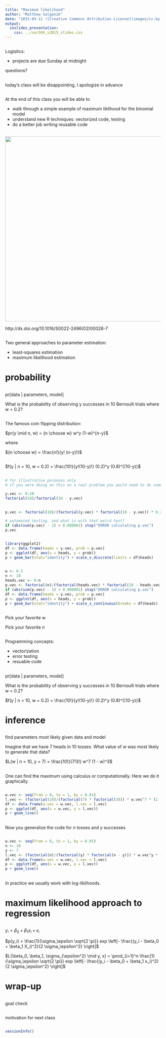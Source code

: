 ```yaml
---
title: "Maximum likelihood"
author: "Matthew Salganik"
date: "2015-03-11 ![Creative Commons Attribution License](images/cc-by.png)"
output: 
  ioslides_presentation:
    css: ../soc504_s2015_slides.css
---
```


##

Logisitcs:

- projects are due Sunday at midnight

questions?

##

today's class will be disappointing, I apologize in advance

##

At the end of this class you will be able to

- walk through a simple example of maximum liklihood for the binomial model 
- understand new R techniques: vectorized code, testing
- do a better job writing reusable code


##

<img src="images/myung_tutorial_2003_title.png" width="600">

<div class="cite">
http://dx.doi.org/10.1016/S0022-2496(02)00028-7
</div>

##

Two general approaches to parameter estimation:

- least-squares estimation
- maximum likelihood estimation

# probability

##

pr[data | parameters, model]

What is the probability of observing y successes in 10 Bernoulli trials where w = 0.2?

##

The famous coin flipping distribution:

$pr(y \mid n, w) = {n \choose w} w^y (1-w)^{n-y}$

where

${n \choose w} = \frac{n!}{y! (n-y)!}$

##

$f(y | n = 10, w = 0.2) = \frac{10!}{y!(10-y)!} (0.2)^y (0.8)^{(10-y)}$

##

```r
# for illustrative purposes only
# if you were doing on this on a real problem you would need to do something more computationally efficient

y.vec <- 0:10
factorial(10)/factorial(10 - y.vec)
```

##

```r
p.vec <- factorial(10)/(factorial(y.vec) * factorial(10 - y.vec)) * 0.2 ^ y.vec * 0.8 ^ (10 - y.vec)

# automated testing, and what is with that weird test?
if (abs(sum(p.vec) - 1) > 0.000001) stop("ERROR calculating p.vec")
p.vec
```

##

```r
library(ggplot2)
df <- data.frame(heads = y.vec, prob = p.vec)
p <- ggplot(df, aes(x = heads, y = prob))
p + geom_bar(stat="identity") + scale_x_discrete(limits = df$heads)
```

## { .smaller }

```r
w <- 0.5
n <- 10
heads.vec <- 0:n
p.vec <- factorial(n)/(factorial(heads.vec) * factorial(10 - heads.vec)) * w ^ heads.vec * w ^ (10 - heads.vec)
if (abs(sum(p.vec) - 1) > 0.000001) stop("ERROR calculating p.vec")
df <- data.frame(heads = y.vec, prob = p.vec)
p <- ggplot(df, aes(x = heads, y = prob))
p + geom_bar(stat="identity") + scale_x_continuous(breaks = df$heads)
```

##

Pick your favorite w

Pick your favorite n

##

Programming concepts:

- vectorization
- error testing
- resuable code

##

pr[data | parameters, model]

What is the probability of observing y successes in 10 Bernoulli trials where w = 0.2?

$f(y | n = 10, w = 0.2) = \frac{10!}{y!(10-y)!} (0.2)^y (0.8)^{(10-y)}$

# inference

##

find parameters most likely given data and model

Imagine that we have 7 heads in 10 tosses.  What value of $w$ was most likely to generate that data?

$L(w | n = 10, y = 7) = \frac{10!}{7!3!} w^7 (1 - w)^3$

##

One can find the maximum using calculus or computationally.  Here we do it graphically.

## { .smaller }

```r
w.vec <- seq(from = 0, to = 1, by = 0.01)
l.vec <- (factorial(10)/(factorial(7) * factorial(3))) * w.vec^7 * (1 - w.vec)^3
df <- data.frame(w.vec = w.vec, l.vec = l.vec)
p <- ggplot(df, aes(x = w.vec, y = l.vec))
p + geom_line()
```

##

Now you generalize the code for $n$ tosses and $y$ successes

## { .smaller }

```r
w.vec <- seq(from = 0, to = 1, by = 0.01)
n <- 10
y <- 7
l.vec <- (factorial(n)/(factorial(y) * factorial(n - y))) * w.vec^y * (1 - w.vec)^(n-y)
df <- data.frame(w.vec = w.vec, l.vec = l.vec)
p <- ggplot(df, aes(x = w.vec, y = l.vec))
p + geom_line()
```

##

In practice we usually work with log-liklihoods.

# maximum likelihood approach to regression

##

$y_i = \beta_0 + \beta_1 x_i + \epsilon_i$

$p(y_i) = \frac{1}{\sigma_\epsilon \sqrt{2 \pi}} exp \left[- \frac{(y_i - \beta_0 + \beta_1 X_i)^2}{2 \sigma_\epsilon^2} \right]$

$L(\beta_0, \beta_1, \sigma_{\epsilon^2} \mid y, x) = \prod_{i=1}^n \frac{1}{\sigma_\epsilon \sqrt{2 \pi}} exp \left[- \frac{(y_i - \beta_0 + \beta_1 x_i)^2}{2 \sigma_\epsilon^2} \right]$

# wrap-up

##

goal check

## 

motivation for next class

##

```r
sessionInfo()
```
